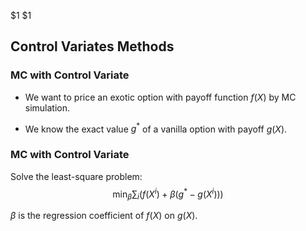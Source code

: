 $1
$1

Control Variates Methods
------------------------

### MC with Control Variate

-   We want to price an exotic option with payoff function $f(X)$ by MC
    simulation.

-   We know the exact value $g^*$ of a vanilla option with payoff
    $g(X)$.

### MC with Control Variate

Solve the least-square problem:
$$\min_{\beta} \sum_i \left( f(X^i) + \beta (g^* - g(X^i)) \right)$$

$\beta$ is the regression coefficient of $f(X)$ on $g(X)$.
